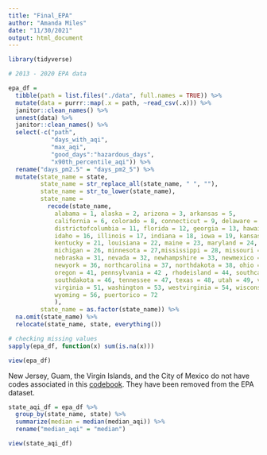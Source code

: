 ```yaml
---
title: "Final_EPA"
author: "Amanda Miles"
date: "11/30/2021"
output: html_document
---
```


```r

library(tidyverse)

```


```r

# 2013 - 2020 EPA data

epa_df = 
  tibble(path = list.files("./data", full.names = TRUE)) %>% 
  mutate(data = purrr::map(.x = path, ~read_csv(.x))) %>% 
  janitor::clean_names() %>%
  unnest(data) %>%
  janitor::clean_names() %>%
  select(-c("path",
            "days_with_aqi",
            "max_aqi",
            "good_days":"hazardous_days", 
            "x90th_percentile_aqi")) %>%
  rename("days_pm2.5" = "days_pm2_5") %>%
  mutate(state_name = state,
         state_name = str_replace_all(state_name, " ", ""),
         state_name = str_to_lower(state_name),
         state_name =  
           recode(state_name, 
             alabama = 1, alaska = 2, arizona = 3, arkansas = 5, 
             california = 6, colorado = 8, connecticut = 9, delaware = 10,
             districtofcolumbia = 11, florida = 12, georgia = 13, hawaii = 15, 
             idaho = 16, illinois = 17, indiana = 18, iowa = 19, kansas = 20, 
             kentucky = 21, louisiana = 22, maine = 23, maryland = 24, massachusetts = 25, 
             michigan = 26, minnesota = 27,mississippi = 28, missouri = 29, montana = 30, 
             nebraska = 31, nevada = 32, newhampshire = 33, newmexico = 35,
             newyork = 36, northcarolina = 37, northdakota = 38, ohio = 39, oklahoma = 40, 
             oregon = 41, pennsylvania = 42 , rhodeisland = 44, southcarolina = 45, 
             southdakota = 46, tennessee = 47, texas = 48, utah = 49, vermont = 50,
             virginia = 51, washington = 53, westvirginia = 54, wisconsin = 55, 
             wyoming = 56, puertorico = 72
             ),
         state_name = as.factor(state_name)) %>%
  na.omit(state_name) %>%
  relocate(state_name, state, everything())

# checking missing values
sapply(epa_df, function(x) sum(is.na(x)))

view(epa_df)

```

New Jersey, Guam, the Virgin Islands, and the City of Mexico do not have codes associated in this [codebook](https://www.cdc.gov/brfss/annual_data/2019/pdf/codebook19_llcp-v2-508.HTML). They have been removed from the EPA dataset.

```r

state_aqi_df = epa_df %>%
  group_by(state_name, state) %>%
  summarize(median = median(median_aqi)) %>%
  rename("median_aqi" = "median") 

view(state_aqi_df)

```

